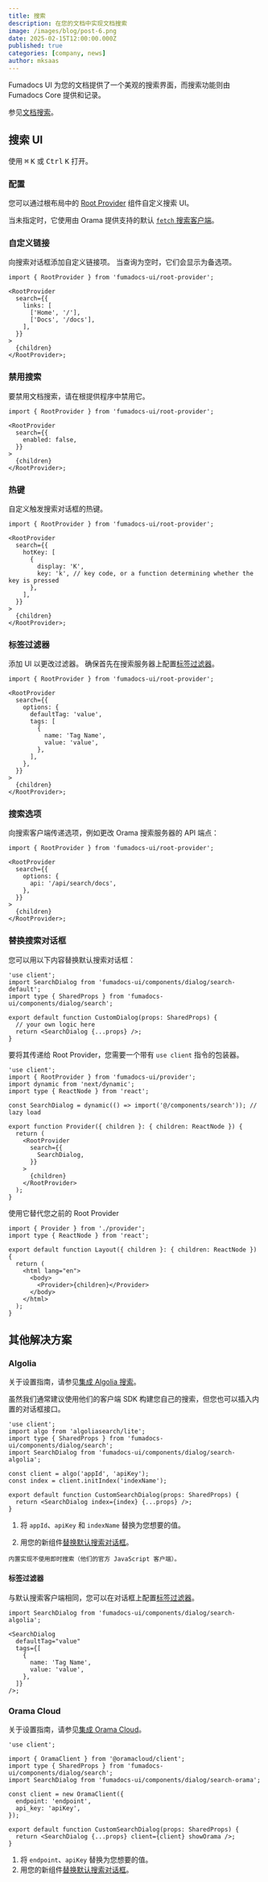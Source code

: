 ```yaml
---
title: 搜索
description: 在您的文档中实现文档搜索
image: /images/blog/post-6.png
date: 2025-02-15T12:00:00.000Z
published: true
categories: [company, news]
author: mksaas
---
```


Fumadocs UI 为您的文档提供了一个美观的搜索界面，而搜索功能则由 Fumadocs Core 提供和记录。

参见[文档搜索](/docs/headless/search)。

## 搜索 UI

使用 <kbd>⌘</kbd> <kbd>K</kbd> 或 <kbd>Ctrl</kbd> <kbd>K</kbd> 打开。

### 配置

您可以通过根布局中的 [Root Provider](/docs/layouts/root-provider) 组件自定义搜索 UI。

当未指定时，它使用由 Orama 提供支持的默认 [`fetch` 搜索客户端](/docs/headless/search/orama)。

### 自定义链接

向搜索对话框添加自定义链接项。
当查询为空时，它们会显示为备选项。

```tsx title="app/layout.tsx"
import { RootProvider } from 'fumadocs-ui/root-provider';

<RootProvider
  search={{
    links: [
      ['Home', '/'],
      ['Docs', '/docs'],
    ],
  }}
>
  {children}
</RootProvider>;
```

### 禁用搜索

要禁用文档搜索，请在根提供程序中禁用它。

```tsx
import { RootProvider } from 'fumadocs-ui/root-provider';

<RootProvider
  search={{
    enabled: false,
  }}
>
  {children}
</RootProvider>;
```

### 热键

自定义触发搜索对话框的热键。

```tsx
import { RootProvider } from 'fumadocs-ui/root-provider';

<RootProvider
  search={{
    hotKey: [
      {
        display: 'K',
        key: 'k', // key code, or a function determining whether the key is pressed
      },
    ],
  }}
>
  {children}
</RootProvider>;
```

### 标签过滤器

添加 UI 以更改过滤器。
确保首先在搜索服务器上配置[标签过滤器](/docs/headless/search/orama#tag-filter)。

```tsx
import { RootProvider } from 'fumadocs-ui/root-provider';

<RootProvider
  search={{
    options: {
      defaultTag: 'value',
      tags: [
        {
          name: 'Tag Name',
          value: 'value',
        },
      ],
    },
  }}
>
  {children}
</RootProvider>;
```

### 搜索选项

向搜索客户端传递选项，例如更改 Orama 搜索服务器的 API 端点：

```tsx
import { RootProvider } from 'fumadocs-ui/root-provider';

<RootProvider
  search={{
    options: {
      api: '/api/search/docs',
    },
  }}
>
  {children}
</RootProvider>;
```

### 替换搜索对话框

您可以用以下内容替换默认搜索对话框：

```tsx title="components/search.tsx"
'use client';
import SearchDialog from 'fumadocs-ui/components/dialog/search-default';
import type { SharedProps } from 'fumadocs-ui/components/dialog/search';

export default function CustomDialog(props: SharedProps) {
  // your own logic here
  return <SearchDialog {...props} />;
}
```

要将其传递给 Root Provider，您需要一个带有 `use client` 指令的包装器。

```tsx title="provider.tsx"
'use client';
import { RootProvider } from 'fumadocs-ui/provider';
import dynamic from 'next/dynamic';
import type { ReactNode } from 'react';

const SearchDialog = dynamic(() => import('@/components/search')); // lazy load

export function Provider({ children }: { children: ReactNode }) {
  return (
    <RootProvider
      search={{
        SearchDialog,
      }}
    >
      {children}
    </RootProvider>
  );
}
```

使用它替代您之前的 Root Provider

```tsx title="layout.tsx"
import { Provider } from './provider';
import type { ReactNode } from 'react';

export default function Layout({ children }: { children: ReactNode }) {
  return (
    <html lang="en">
      <body>
        <Provider>{children}</Provider>
      </body>
    </html>
  );
}
```

## 其他解决方案

### Algolia

关于设置指南，请参见[集成 Algolia 搜索](/docs/headless/search/algolia)。

虽然我们通常建议使用他们的客户端 SDK 构建您自己的搜索，但您也可以插入内置的对话框接口。

```tsx title="components/search.tsx"
'use client';
import algo from 'algoliasearch/lite';
import type { SharedProps } from 'fumadocs-ui/components/dialog/search';
import SearchDialog from 'fumadocs-ui/components/dialog/search-algolia';

const client = algo('appId', 'apiKey');
const index = client.initIndex('indexName');

export default function CustomSearchDialog(props: SharedProps) {
  return <SearchDialog index={index} {...props} />;
}
```

1. 将 `appId`、`apiKey` 和 `indexName` 替换为您想要的值。

2. 用您的新组件[替换默认搜索对话框](#replace-search-dialog)。

<Callout title="注意" className='mt-4'>

    内置实现不使用即时搜索（他们的官方 JavaScript 客户端）。

</Callout>

#### 标签过滤器

与默认搜索客户端相同，您可以在对话框上配置[标签过滤器](/docs/headless/search/algolia#tag-filter)。

```tsx title="components/search.tsx"
import SearchDialog from 'fumadocs-ui/components/dialog/search-algolia';

<SearchDialog
  defaultTag="value"
  tags={[
    {
      name: 'Tag Name',
      value: 'value',
    },
  ]}
/>;
```

### Orama Cloud

关于设置指南，请参见[集成 Orama Cloud](/docs/headless/search/orama-cloud)。

```tsx title="components/search.tsx"
'use client';

import { OramaClient } from '@oramacloud/client';
import type { SharedProps } from 'fumadocs-ui/components/dialog/search';
import SearchDialog from 'fumadocs-ui/components/dialog/search-orama';

const client = new OramaClient({
  endpoint: 'endpoint',
  api_key: 'apiKey',
});

export default function CustomSearchDialog(props: SharedProps) {
  return <SearchDialog {...props} client={client} showOrama />;
}
```

1. 将 `endpoint`、`apiKey` 替换为您想要的值。
2. 用您的新组件[替换默认搜索对话框](#replace-search-dialog)。 